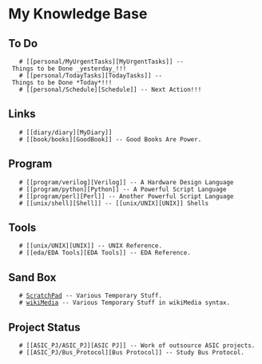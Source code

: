 = My Knowledge Base =

== To Do ==
    # [[personal/MyUrgentTasks][MyUrgentTasks]] -- Things to be Done _yesterday_!!!
    # [[personal/TodayTasks][TodayTasks]] -- Things to be Done *Today*!!!
    # [[personal/Schedule][Schedule]] -- Next Action!!!

== Links ==
    # [[diary/diary][MyDiary]]
    # [[book/books][GoodBook]] -- Good Books Are Power.

== Program ==
    # [[program/verilog][Verilog]] -- A Hardware Design Language
    # [[program/python][Python]] -- A Powerful Script Language
    # [[program/perl][Perl]] -- Another Powerful Script Language
    # [[unix/shell][Shell]] -- [[unix/UNIX][UNIX]] Shells

== Tools ==
    # [[unix/UNIX][UNIX]] -- UNIX Reference.
    # [[eda/EDA Tools][EDA Tools]] -- EDA Reference.

== Sand Box ==
    # [[ScratchPad]] -- Various Temporary Stuff.
    # [[wikiMedia]] -- Various Temporary Stuff in wikiMedia syntax.

== Project Status ==
    # [[ASIC_PJ/ASIC_PJ][ASIC PJ]] -- Work of outsource ASIC projects.
    # [[ASIC_PJ/Bus_Protocol][Bus Protocol]] -- Study Bus Protocol.

